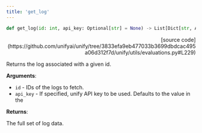 ```yaml
---
title: 'get_log'
---
```


```python
def get_log(id: int, api_key: Optional[str] = None) -> List[Dict[str, Any]]:
```

<p align="right">[source code](https://github.com/unifyai/unify/tree/3833efa9eb477033b3699dbdcac495a06d312f7d/unify/utils/evaluations.py#L229)</p>

Returns the log associated with a given id.

**Arguments**:

- `id` - IDs of the logs to fetch.
- `api_key` - If specified, unify API key to be used. Defaults to the value in the



**Returns**:

The full set of log data.